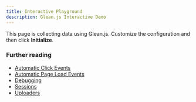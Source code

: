 ```yaml
---
title: Interactive Playground
description: Glean.js Interactive Demo
---
```


This page is collecting data using Glean.js. Customize the configuration
and then click **Initialize**.

<Configuration client:load />

### Further reading

- [Automatic Click Events](/automatic_instrumentation/click_events)
- [Automatic Page Load Events](/automatic_instrumentation/page_load_events)
- [Debugging](/debugging/browser)
- [Sessions](/reference/sessions)
- [Uploaders](/reference/uploaders)
